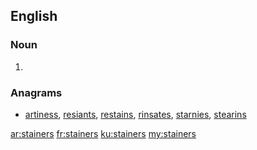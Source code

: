 ==English==

===Noun===
{{head|en|plural}}

# {{plural of|stainer|lang=en}}

===Anagrams===
* [[artiness#English|artiness]], [[resiants#English|resiants]], [[restains#English|restains]], [[rinsates#English|rinsates]], [[starnies#English|starnies]], [[stearins#English|stearins]]

[[ar:stainers]]
[[fr:stainers]]
[[ku:stainers]]
[[my:stainers]]